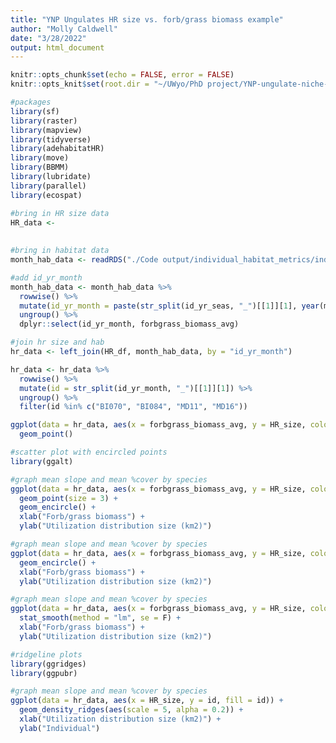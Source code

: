 ```yaml
---
title: "YNP Ungulates HR size vs. forb/grass biomass example"
author: "Molly Caldwell"
date: "3/28/2022"
output: html_document
---
```


```r
knitr::opts_chunk$set(echo = FALSE, error = FALSE)
knitr::opts_knit$set(root.dir = "~/UWyo/PhD project/YNP-ungulate-niche-proj/")
```

```r
#packages
library(sf)
library(raster)
library(mapview)
library(tidyverse)
library(adehabitatHR)
library(move)
library(BBMM)
library(lubridate)
library(parallel)
library(ecospat)
```


```r
#bring in HR size data
HR_data <- 
  
  
#bring in habitat data
month_hab_data <- readRDS("./Code output/individual_habitat_metrics/indiv_monthly_habitat_summ.rds")

#add id_yr_month
month_hab_data <- month_hab_data %>%
  rowwise() %>%
  mutate(id_yr_month = paste(str_split(id_yr_seas, "_")[[1]][1], year(month), month(month), sep = "_")) %>%
  ungroup() %>%
  dplyr::select(id_yr_month, forbgrass_biomass_avg)

```

```r
#join hr size and hab
hr_data <- left_join(HR_df, month_hab_data, by = "id_yr_month")

hr_data <- hr_data %>%
  rowwise() %>%
  mutate(id = str_split(id_yr_month, "_")[[1]][1]) %>%
  ungroup() %>%
  filter(id %in% c("BI070", "BI084", "MD11", "MD16"))
```

```r
ggplot(data = hr_data, aes(x = forbgrass_biomass_avg, y = HR_size, color = id)) +
  geom_point()
```

```r
#scatter plot with encircled points
library(ggalt)

#graph mean slope and mean %cover by species
ggplot(data = hr_data, aes(x = forbgrass_biomass_avg, y = HR_size, color = id)) +
  geom_point(size = 3) +
  geom_encircle() +
  xlab("Forb/grass biomass") +
  ylab("Utilization distribution size (km2)")  

```

```r
#graph mean slope and mean %cover by species
ggplot(data = hr_data, aes(x = forbgrass_biomass_avg, y = HR_size, color = id)) +
  geom_encircle() +
  xlab("Forb/grass biomass") +
  ylab("Utilization distribution size (km2)")  

```

```r
#graph mean slope and mean %cover by species
ggplot(data = hr_data, aes(x = forbgrass_biomass_avg, y = HR_size, color = id)) +
  stat_smooth(method = "lm", se = F) +
  xlab("Forb/grass biomass") +
  ylab("Utilization distribution size (km2)")  
```

```r
#ridgeline plots
library(ggridges)
library(ggpubr)

#graph mean slope and mean %cover by species
ggplot(data = hr_data, aes(x = HR_size, y = id, fill = id)) +
  geom_density_ridges(aes(scale = 5, alpha = 0.2)) +
  xlab("Utilization distribution size (km2)") +
  ylab("Individual")

```
